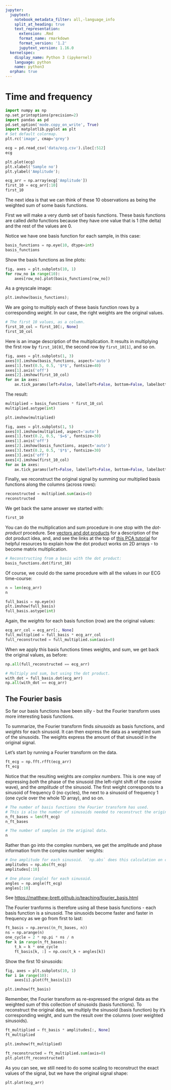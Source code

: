 ```yaml
---
jupyter:
  jupytext:
    notebook_metadata_filter: all,-language_info
    split_at_heading: true
    text_representation:
      extension: .Rmd
      format_name: rmarkdown
      format_version: '1.2'
      jupytext_version: 1.16.0
  kernelspec:
    display_name: Python 3 (ipykernel)
    language: python
    name: python3
  orphan: true
---
```


# Time and frequency

```python
import numpy as np
np.set_printoptions(precision=2)
import pandas as pd
pd.set_option('mode.copy_on_write', True)
import matplotlib.pyplot as plt
# Set default colormap.
plt.rc('image', cmap='grey')
```

```python
ecg = pd.read_csv('data/ecg.csv').iloc[:512]
ecg
```

```python
plt.plot(ecg)
plt.xlabel('Sample no')
plt.ylabel('Amplitude');
```

```python
ecg_arr = np.array(ecg['Amplitude'])
first_10 = ecg_arr[:10]
first_10
```

The next idea is that we can think of these 10 observations as being the weighted sum of some basis functions.

First we will make a very dumb set of basis functions.  These basis functions are called *delta* functions because they have one value that is 1 (the delta) and the rest of the values are 0.

Notice we have one basis function for each sample, in this case:

```python
basis_functions = np.eye(10, dtype=int)
basis_functions
```

Show the basis functions as line plots:

```python
fig, axes = plt.subplots(10, 1)
for row_no in range(10):
    axes[row_no].plot(basis_functions[row_no])
```

As a greyscale image:

```python
plt.imshow(basis_functions);
```

We are going to multiply each of these basis function rows by a corresponding *weight*.  In our case, the right weights are the original values.

```python
# The first 10 values, as a column.
first_10_col = first_10[:, None]
first_10_col
```

Here is an image description of the multiplication.  It results in multiplying the first row by `first_10[0]`, the second row by `first_10[1]`, and so on.

```python
fig, axes = plt.subplots(1, 3)
axes[0].imshow(basis_functions, aspect='auto')
axes[1].text(0.5, 0.5, '$*$', fontsize=40)
axes[1].axis('off')
axes[2].imshow(first_10_col)
for ax in axes:
    ax.tick_params(left=False, labelleft=False, bottom=False, labelbottom=False)
```

The result:

```python
multiplied = basis_functions * first_10_col
multiplied.astype(int)
```

```python
plt.imshow(multiplied)
```

```python
fig, axes = plt.subplots(1, 5)
axes[0].imshow(multiplied, aspect='auto')
axes[1].text(0.2, 0.5, '$=$', fontsize=30)
axes[1].axis('off')
axes[2].imshow(basis_functions, aspect='auto')
axes[3].text(0.2, 0.5, '$*$', fontsize=30)
axes[3].axis('off')
axes[4].imshow(first_10_col)
for ax in axes:
    ax.tick_params(left=False, labelleft=False, bottom=False, labelbottom=False)
```

Finally, we reconstruct the original signal by summing our multiplied basis functions along the columns (across rows):

```python
reconstructed = multiplied.sum(axis=0)
reconstructed
```

We get back the same answer we started with:

```python
first_10
```

You can do the multiplication and sum procedure in one stop with the *dot-product* procedure.   See [vectors and dot products](https://matthew-brett.github.io/teaching/on_vectors.html) for a description of the dot product idea, and, and see the links at the top of [this PCA tutorial](https://matthew-brett.github.io/teaching/pca_introduction.html) for helpful resources to explain how the dot product works on 2D arrays - to become matrix multiplication.

```python
# Reconstructing from a basis with the dot product:
basis_functions.dot(first_10)
```

Of course, we could do the same procedure with all the values in our ECG time-course:

```python
n = len(ecg_arr)
n
```

```python
full_basis = np.eye(n)
plt.imshow(full_basis)
full_basis.astype(int)
```

Again, the *weights* for each basis function (row) are the original values:

```python
ecg_arr_col = ecg_arr[:, None]
full_multiplied = full_basis * ecg_arr_col
full_reconstructed = full_multiplied.sum(axis=0)
```

When we apply this basis functions times weights, and sum, we get back the original values, as before:

```python
np.all(full_reconstructed == ecg_arr)
```

```python
# Multiply and sum, but using the dot product.
with_dot = full_basis.dot(ecg_arr)
np.all(with_dot == ecg_arr)
```

## The Fourier basis


So far our basis functions have been silly - but the Fourier transform uses more interesting basis functions.

To summarize, the Fourier transform finds *sinusoids* as basis functions, and *weights* for each sinusoid.  It can then express the data as a weighted sum of the sinusoids.  The weights express the amount of that sinusoid in the original signal.

Let's start by running a Fourier transform on the data.

```python
ft_ecg = np.fft.rfft(ecg_arr)
ft_ecg
```

Notice that the resulting weights are *complex numbers*.  This is one way of expressing *both* the phase of the sinusoid (the left-right shift of the cosine wave), and the *amplitude* of the sinusoid.  The first weight corresponds to a sinusoid of frequency 0 (no cycles), the next to a sinusoid of frequency 1 (one cycle over the whole 1D array), and so on.

```python
# The number of basis functions the Fourier transform has used.
# This is also the number of sinusoids needed to reconstruct the original data.
n_ft_bases = len(ft_ecg)
n_ft_bases
```

```python
# The number of samples in the original data.
n
```

Rather than go into the complex numbers, we get the amplitude and phase information from the complex number weights:

```python
# One amplitude for each sinusoid.  `np.abs` does this calculation on complex numbers.
amplitudes = np.abs(ft_ecg)
amplitudes[:10]
```

```python
# One phase (angle) for each sinusoid.
angles = np.angle(ft_ecg)
angles[:10]
```

See <https://matthew-brett.github.io/teaching/fourier_basis.html>

The Fourier tranforms is therefore using all these basis functions - each basis function is a sinusoid.  The sinusoids become faster and faster in frequency as we go from first to last:

```python
ft_basis = np.zeros((n_ft_bases, n))
ns = np.arange(n)
one_cycle = 2 * np.pi * ns / n
for k in range(n_ft_bases):
    t_k = k * one_cycle
    ft_basis[k, :] = np.cos(t_k + angles[k])
```

Show the first 10 sinusoids:

```python
fig, axes = plt.subplots(10, 1)
for i in range(10):
    axes[i].plot(ft_basis[i])
```

```python
plt.imshow(ft_basis)
```

Remember, the Fourier transform as re-expressed the orignal data as the weighted sum of this collection of sinusoids (basis functions).  To reconstruct the original data, we multiply the sinusoid (basis function) by it's corresponding weight, and sum the result over the columns (over weighted sinusoids).

```python
ft_multiplied = ft_basis * amplitudes[:, None]
ft_multiplied
```

```python
plt.imshow(ft_multiplied)
```

```python
ft_reconstructed = ft_multiplied.sum(axis=0)
plt.plot(ft_reconstructed)
```

As you can see, we still need to do some scaling to reconstruct the exact values of the signal, but we have the original signal shape:

```python
plt.plot(ecg_arr)
```
